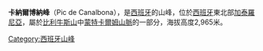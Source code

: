 {{multiple issues|
{{expand|time=2014-07-20T13:11:07+00:00}}
{{refimprove|time=2014-07-20T13:11:07+00:00}}
{{unreferenced|time=2014-07-20T13:11:07+00:00}}
}}
{{Coord|42|39|23|N|1|24|21|E|display=title}}

'''卡納爾博納峰'''（Pic de Canalbona），是[[西班牙|西班牙]]的山峰，位於[[西班牙|西班牙]]東北部[[加泰羅尼亞|加泰羅尼亞]]，屬於[[比利牛斯山|比利牛斯山]]中[[蒙特卡爾姆山脈|蒙特卡爾姆山脈]]的一部分，海拔高度2,965米。

{{Spain-geo-stub}}
[[Category:西班牙山峰|Category:西班牙山峰]]